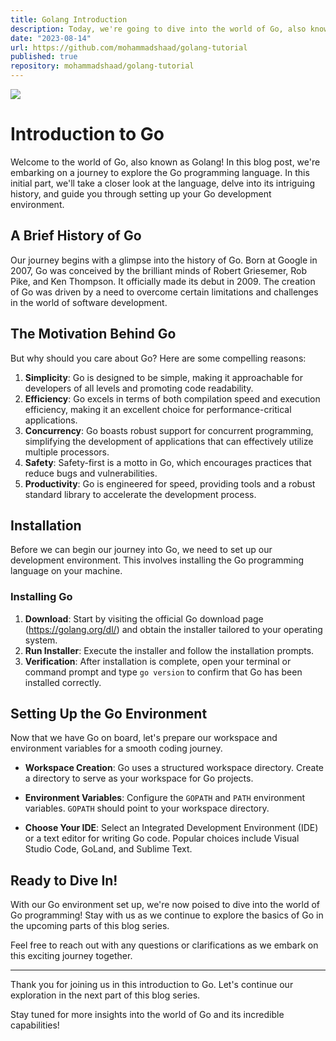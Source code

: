 ```yaml
---
title: Golang Introduction
description: Today, we're going to dive into the world of Go, also known as Golang. In this first part, we'll get an overview of the language, understand its history, and set up the Go environment.
date: "2023-08-14"
url: https://github.com/mohammadshaad/golang-tutorial
published: true
repository: mohammadshaad/golang-tutorial
---
```



[![](/golang-introduction.png)](https://shaad.blog)

# Introduction to Go

Welcome to the world of Go, also known as Golang! In this blog post, we're embarking on a journey to explore the Go programming language. In this initial part, we'll take a closer look at the language, delve into its intriguing history, and guide you through setting up your Go development environment.

## A Brief History of Go

Our journey begins with a glimpse into the history of Go. Born at Google in 2007, Go was conceived by the brilliant minds of Robert Griesemer, Rob Pike, and Ken Thompson. It officially made its debut in 2009. The creation of Go was driven by a need to overcome certain limitations and challenges in the world of software development.

## The Motivation Behind Go

But why should you care about Go? Here are some compelling reasons:

1. **Simplicity**: Go is designed to be simple, making it approachable for developers of all levels and promoting code readability.
2. **Efficiency**: Go excels in terms of both compilation speed and execution efficiency, making it an excellent choice for performance-critical applications.
3. **Concurrency**: Go boasts robust support for concurrent programming, simplifying the development of applications that can effectively utilize multiple processors.
4. **Safety**: Safety-first is a motto in Go, which encourages practices that reduce bugs and vulnerabilities.
5. **Productivity**: Go is engineered for speed, providing tools and a robust standard library to accelerate the development process.

## Installation

Before we can begin our journey into Go, we need to set up our development environment. This involves installing the Go programming language on your machine.

### Installing Go

1. **Download**: Start by visiting the official Go download page (https://golang.org/dl/) and obtain the installer tailored to your operating system.
2. **Run Installer**: Execute the installer and follow the installation prompts.
3. **Verification**: After installation is complete, open your terminal or command prompt and type `go version` to confirm that Go has been installed correctly.

## Setting Up the Go Environment

Now that we have Go on board, let's prepare our workspace and environment variables for a smooth coding journey.

- **Workspace Creation**: Go uses a structured workspace directory. Create a directory to serve as your workspace for Go projects.

- **Environment Variables**: Configure the `GOPATH` and `PATH` environment variables. `GOPATH` should point to your workspace directory.

- **Choose Your IDE**: Select an Integrated Development Environment (IDE) or a text editor for writing Go code. Popular choices include Visual Studio Code, GoLand, and Sublime Text.

## Ready to Dive In!

With our Go environment set up, we're now poised to dive into the world of Go programming! Stay with us as we continue to explore the basics of Go in the upcoming parts of this blog series.

Feel free to reach out with any questions or clarifications as we embark on this exciting journey together.

---

Thank you for joining us in this introduction to Go. Let's continue our exploration in the next part of this blog series.

Stay tuned for more insights into the world of Go and its incredible capabilities!